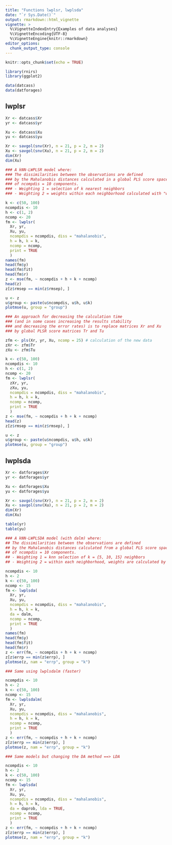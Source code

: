 ```yaml
---
title: "Functions lwplsr, lwplsda"
date: "`r Sys.Date()`"
output: rmarkdown::html_vignette
vignette: >
  %\VignetteIndexEntry{Examples of data analyses}
  %\VignetteEncoding{UTF-8}
  %\VignetteEngine{knitr::rmarkdown}
editor_options: 
  chunk_output_type: console
---
```


```r

knitr::opts_chunk$set(echo = TRUE) 

```

```r

library(rnirs)             
library(ggplot2)

```

```r

data(datcass)
data(datforages)

```

## lwplsr

```r

Xr <- datcass$Xr
yr <- datcass$yr

Xu <- datcass$Xu
yu <- datcass$yu

Xr <- savgol(snv(Xr), n = 21, p = 2, m = 2)
Xu <- savgol(snv(Xu), n = 21, p = 2, m = 2)
dim(Xr)
dim(Xu)

### A kNN-LWPLSR model where:
### The dissimilarities between the observations are defined
### by the Mahalanobis distances calculated in a global PLS score space
### of ncompdis = 10 components.
### - Weighting 1 = selection of k nearest neighbors
### - Weighting 2 = weights within each neighborhood calculated with "wkern" 

k <- c(50, 100)
ncompdis <- 10
h <- c(1, 2)
ncomp <- 20
fm <- lwplsr(
  Xr, yr,
  Xu, yu,
  ncompdis = ncompdis, diss = "mahalanobis",
  h = h, k = k,
  ncomp = ncomp,
  print = TRUE
  )
names(fm)
head(fm$y)
head(fm$fit)
head(fm$r)
z <- mse(fm, ~ ncompdis + h + k + ncomp)
head(z)
z[z$rmsep == min(z$rmsep), ]

u <- z
u$group <- paste(u$ncompdis, u$h, u$k)
plotmse(u, group = "group")

### An approach for decreasing the calculation time
### (and in some cases increasing the results stability 
### and decreasing the error rates) is to replace matrices Xr and Xu 
### by global PLSR score matrices Tr and Tu

zfm <- pls(Xr, yr, Xu, ncomp = 25) # calculation of the new data
zXr <- zfm$Tr
zXu <- zfm$Tu

k <- c(50, 100)
ncompdis <- 10
h <- c(1, 2)
ncomp <- 20
fm <- lwplsr(
  zXr, yr,
  zXu, yu,
  ncompdis = ncompdis, diss = "mahalanobis",
  h = h, k = k,
  ncomp = ncomp,
  print = TRUE
  )
z <- mse(fm, ~ ncompdis + h + k + ncomp)
head(z)
z[z$rmsep == min(z$rmsep), ]

u <- z
u$group <- paste(u$ncompdis, u$h, u$k)
plotmse(u, group = "group")

```

## lwplsda

```r

Xr <- datforages$Xr
yr <- datforages$yr

Xu <- datforages$Xu
yu <- datforages$yu

Xr <- savgol(snv(Xr), n = 21, p = 2, m = 2)
Xu <- savgol(snv(Xu), n = 21, p = 2, m = 2)
dim(Xr)
dim(Xu)

table(yr)
table(yu)

### A kNN-LWPLSDA model (with dalm) where:
## The dissimilarities between the observations are defined
## by the Mahalanobis distances calculated from a global PLS score space
## of ncompdis = 10 components.
## - Weighting 1 = knn selection of k = {5, 10, 15} neighbors
## - Weighting 2 = within each neighborhood, weights are calculated by "wkern" 

ncompdis <- 10
h <- 2
k <- c(50, 100)
ncomp <- 15
fm <- lwplsda(
  Xr, yr,
  Xu, yu,
  ncompdis = ncompdis, diss = "mahalanobis",
  h = h, k = k,
  da = dalm,
  ncomp = ncomp,
  print = TRUE
  )
names(fm)
head(fm$y)
head(fm$fit)
head(fm$r)
z <- err(fm, ~ ncompdis + h + k + ncomp)
z[z$errp == min(z$errp), ]
plotmse(z, nam = "errp", group = "k")

### Same using lwplsdalm (faster)

ncompdis <- 10
h <- 2
k <- c(50, 100)
ncomp <- 15
fm <- lwplsdalm(
  Xr, yr,
  Xu, yu,
  ncompdis = ncompdis, diss = "mahalanobis",
  h = h, k = k,
  ncomp = ncomp,
  print = TRUE
  )
z <- err(fm, ~ ncompdis + h + k + ncomp)
z[z$errp == min(z$errp), ]
plotmse(z, nam = "errp", group = "k")

### Same models but changing the DA method ==> LDA

ncompdis <- 10
h <- 2
k <- c(50, 100)
ncomp <- 15
fm <- lwplsda(
  Xr, yr,
  Xu, yu,
  ncompdis = ncompdis, diss = "mahalanobis",
  h = h, k = k,
  da = daprob, lda = TRUE,
  ncomp = ncomp,
  print = TRUE
  )
z <- err(fm, ~ ncompdis + h + k + ncomp)
z[z$errp == min(z$errp), ]
plotmse(z, nam = "errp", group = "k")

```
